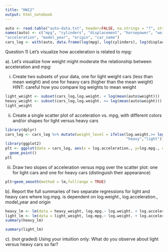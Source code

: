 ```yaml
---
title: "HW12"
output: html_notebook
---
```



```r
auto <- read.table("auto-data.txt", header=FALSE, na.strings = "?", stringsAsFactors = F)
names(auto) <- c("mpg", "cylinders", "displacement", "horsepower", "weight",
"acceleration", "model_year", "origin", "car_name")
cars_log <- with(auto, data.frame(log(mpg), log(cylinders), log(displacement), log(horsepower), log(weight), log(acceleration), model_year, origin))
```
Question 1) Let’s visualize how acceleration is related to mpg:

a). Let’s visualize how weight might moderate the relationship between acceleration and mpg:

i. Create two subsets of your data, one for light weight cars (less than mean weight) and one for heavy cars (higher than the mean weight) HINT: careful how you compare log weights to mean weight

```r
light_weight <- subset(cars_log,log.weight. < log(mean(auto$weight)))
heavy_weight <- subset(cars_log,log.weight. >= log(mean(auto$weight)))
light_weight
```

ii. Create a single scatter plot of acceleration vs. mpg, with different colors and/or shapes for light versus heavy cars
```r
library(dplyr)
cars_log <- cars_log %>% mutate(weight_level = ifelse(log.weight.>= log(mean(auto$weight)),
                                                      "heavy","light"))
library(ggplot2)
plt <- ggplot(data = cars_log, aes(x = log.acceleration., y=log.mpg., col = factor(weight_level)))+
  geom_point()
plt
```

iii. Draw two slopes of acceleration versus mpg over the scatter plot: one for light cars and one for heavy cars (distinguish their appearance)
```r
plt+geom_smooth(method = lm,fullrange = TRUE)
```

b). Report the full summaries of two separate regressions for light and heavy cars where log.mpg. is dependent on log.weight., log.acceleration., model_year and origin
```r
heavy_lm <- lm(data = heavy_weight, log.mpg.~ log.weight. + log.acceleration. + model_year + factor(origin))
light_lm <- lm(data = light_weight, log.mpg.~ log.weight. + log.acceleration. + model_year + factor(origin))
summary(heavy_lm)
```
```r
summary(light_lm)
```


c). (not graded) Using your intuition only: What do you observe about light versus heavy cars so far?